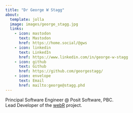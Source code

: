```yaml
---
title: "Dr George W Stagg"
about:
  template: jolla
  image: images/george_stagg.jpg
  links:
    - icon: mastodon
      text: Mastodon
      href: https://home.social/@gws
    - icon: linkedin
      text: LinkedIn
      href: https://www.linkedin.com/in/george-w-stagg
    - icon: github
      text: Github
      href: https://github.com/georgestagg/
    - icon: envelope
      text: Email
      href: mailto:george@stagg.phd
---
```


Principal Software Engineer @ Posit Software, PBC.\
Lead Developer of the [webR](https://docs.r-wasm.org/webr/latest/) project.
